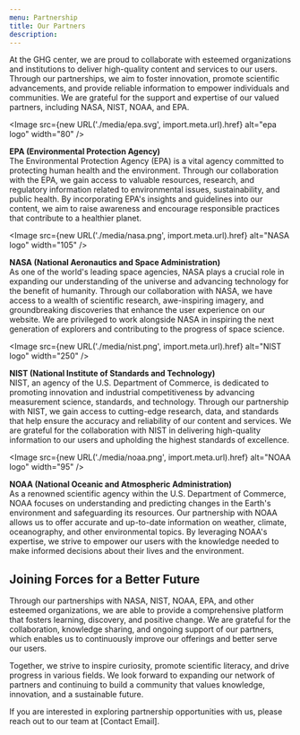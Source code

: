```yaml
---
menu: Partnership
title: Our Partners
description: 
---
```


<Block>
  <Prose>

  At the GHG center, we are proud to collaborate with esteemed organizations and institutions to deliver high-quality content and services to our users. Through our partnerships, we aim to foster innovation, promote scientific advancements, and provide reliable information to empower individuals and communities. We are grateful for the support and expertise of our valued partners, including NASA, NIST, NOAA, and EPA.

  <Image 
    src={new URL('./media/epa.svg', import.meta.url).href}
    alt="epa logo"
    width="80"
  />

  **EPA (Environmental Protection Agency)**  
  The Environmental Protection Agency (EPA) is a vital agency committed to protecting human health and the environment. Through our collaboration with the EPA, we gain access to valuable resources, research, and regulatory information related to environmental issues, sustainability, and public health. By incorporating EPA's insights and guidelines into our content, we aim to raise awareness and encourage responsible practices that contribute to a healthier planet.

  <Image 
    src={new URL('./media/nasa.png', import.meta.url).href}
    alt="NASA logo"
    width="105"
  />

  **NASA (National Aeronautics and Space Administration)**  
  As one of the world's leading space agencies, NASA plays a crucial role in expanding our understanding of the universe and advancing technology for the benefit of humanity. Through our collaboration with NASA, we have access to a wealth of scientific research, awe-inspiring imagery, and groundbreaking discoveries that enhance the user experience on our website. We are privileged to work alongside NASA in inspiring the next generation of explorers and contributing to the progress of space science.

  <Image 
    src={new URL('./media/nist.png', import.meta.url).href}
    alt="NIST logo"
    width="250"
  />

  **NIST (National Institute of Standards and Technology)**  
  NIST, an agency of the U.S. Department of Commerce, is dedicated to promoting innovation and industrial competitiveness by advancing measurement science, standards, and technology. Through our partnership with NIST, we gain access to cutting-edge research, data, and standards that help ensure the accuracy and reliability of our content and services. We are grateful for the collaboration with NIST in delivering high-quality information to our users and upholding the highest standards of excellence.

  <Image 
    src={new URL('./media/noaa.png', import.meta.url).href}
    alt="NOAA logo"
    width="95"
  />

  **NOAA (National Oceanic and Atmospheric Administration)**  
  As a renowned scientific agency within the U.S. Department of Commerce, NOAA focuses on understanding and predicting changes in the Earth's environment and safeguarding its resources. Our partnership with NOAA allows us to offer accurate and up-to-date information on weather, climate, oceanography, and other environmental topics. By leveraging NOAA's expertise, we strive to empower our users with the knowledge needed to make informed decisions about their lives and the environment.

  ## Joining Forces for a Better Future

  Through our partnerships with NASA, NIST, NOAA, EPA, and other esteemed organizations, we are able to provide a comprehensive platform that fosters learning, discovery, and positive change. We are grateful for the collaboration, knowledge sharing, and ongoing support of our partners, which enables us to continuously improve our offerings and better serve our users.

  Together, we strive to inspire curiosity, promote scientific literacy, and drive progress in various fields. We look forward to expanding our network of partners and continuing to build a community that values knowledge, innovation, and a sustainable future.

  If you are interested in exploring partnership opportunities with us, please reach out to our team at [Contact Email].

  </Prose>
</Block>
